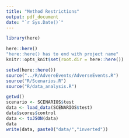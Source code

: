 ```yaml
---
title: "Method Restrictions"
output: pdf_document
date: "`r Sys.Date()`"
---
```


```r
library(here)

here::here() 
"here::here() has to end with project name"
knitr::opts_knit$set(root.dir = here::here())

setwd(here::here())
source("../R/AdvereEvents/AdverseEvents.R")
source("R/Scenarios.R")
source("R/data_analysis.R")
```



```r
getwd()
scenario <- SCENARIOS$test
data <- load_data(SCENARIOS$test)
data$scores$control
data <- toJSON(data)
data
write(data, paste0("data/","inverted"))
```


